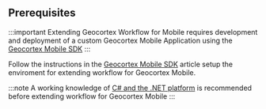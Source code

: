 ## Prerequisites

:::important
Extending Geocortex Workflow for Mobile requires development and deployment of a custom Geocortex Mobile Application using the [Geocortex Mobile SDK](../../mobile/quick-start.mdx)
:::

Follow the instructions in the [Geocortex Mobile SDK](../getting-started-mobile.mdx) article setup the enviroment for extending workflow for Geocortex Mobile.

:::note
A working knowledge of [C# and the .NET platform](https://dotnet.microsoft.com/) is recommended before extending workflow for Geocortex Mobile
:::
